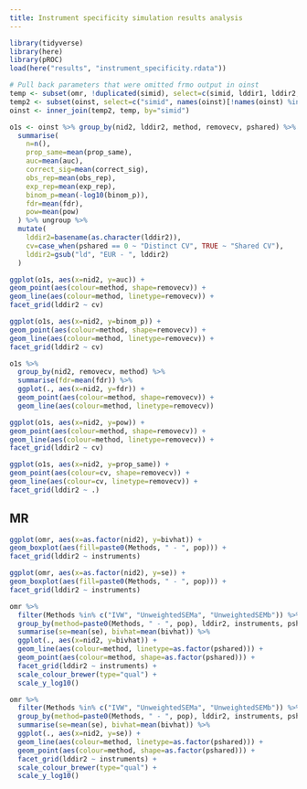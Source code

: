 ```yaml
---
title: Instrument specificity simulation results analysis
---
```


```r
library(tidyverse)
library(here)
library(pROC)
load(here("results", "instrument_specificity.rdata"))

# Pull back parameters that were omitted frmo output in oinst
temp <- subset(omr, !duplicated(simid), select=c(simid, lddir1, lddir2, region, nid1, nid2, removecv, pshared, pdistinct, p1, nsim, hsq1, window, sim, bxy1, bxy2, mc.cores))
temp2 <- subset(oinst, select=c("simid", names(oinst)[!names(oinst) %in% names(temp)]))
oinst <- inner_join(temp2, temp, by="simid")

o1s <- oinst %>% group_by(nid2, lddir2, method, removecv, pshared) %>%
  summarise(
    n=n(),
    prop_same=mean(prop_same),
    auc=mean(auc),
    correct_sig=mean(correct_sig),
    obs_rep=mean(obs_rep),
    exp_rep=mean(exp_rep),
    binom_p=mean(-log10(binom_p)),
    fdr=mean(fdr),
    pow=mean(pow)
  ) %>% ungroup %>% 
  mutate(
    lddir2=basename(as.character(lddir2)), 
    cv=case_when(pshared == 0 ~ "Distinct CV", TRUE ~ "Shared CV"),
    lddir2=gsub("ld", "EUR - ", lddir2)
  )
```



```r
ggplot(o1s, aes(x=nid2, y=auc)) +
geom_point(aes(colour=method, shape=removecv)) +
geom_line(aes(colour=method, linetype=removecv)) +
facet_grid(lddir2 ~ cv)
```

```r
ggplot(o1s, aes(x=nid2, y=binom_p)) +
geom_point(aes(colour=method, shape=removecv)) +
geom_line(aes(colour=method, linetype=removecv)) +
facet_grid(lddir2 ~ cv)
```

```r
o1s %>% 
  group_by(nid2, removecv, method) %>%
  summarise(fdr=mean(fdr)) %>%
  ggplot(., aes(x=nid2, y=fdr)) +
  geom_point(aes(colour=method, shape=removecv)) +
  geom_line(aes(colour=method, linetype=removecv))
```

```r
ggplot(o1s, aes(x=nid2, y=pow)) +
geom_point(aes(colour=method, shape=removecv)) +
geom_line(aes(colour=method, linetype=removecv)) +
facet_grid(lddir2 ~ cv)
```

```r
ggplot(o1s, aes(x=nid2, y=prop_same)) +
geom_point(aes(colour=cv, shape=removecv)) +
geom_line(aes(colour=cv, linetype=removecv)) +
facet_grid(lddir2 ~ .)
```



## MR


```r
ggplot(omr, aes(x=as.factor(nid2), y=bivhat)) +
geom_boxplot(aes(fill=paste0(Methods, " - ", pop))) +
facet_grid(lddir2 ~ instruments)
```

```r
ggplot(omr, aes(x=as.factor(nid2), y=se)) +
geom_boxplot(aes(fill=paste0(Methods, " - ", pop))) +
facet_grid(lddir2 ~ instruments)
```



```r
omr %>% 
  filter(Methods %in% c("IVW", "UnweightedSEMa", "UnweightedSEMb")) %>%
  group_by(method=paste0(Methods, " - ", pop), lddir2, instruments, pshared, nid2) %>%
  summarise(se=mean(se), bivhat=mean(bivhat)) %>%
  ggplot(., aes(x=nid2, y=bivhat)) +
  geom_line(aes(colour=method, linetype=as.factor(pshared))) +
  geom_point(aes(colour=method, shape=as.factor(pshared))) +
  facet_grid(lddir2 ~ instruments) +
  scale_colour_brewer(type="qual") +
  scale_y_log10()
```



```r
omr %>% 
  filter(Methods %in% c("IVW", "UnweightedSEMa", "UnweightedSEMb")) %>%
  group_by(method=paste0(Methods, " - ", pop), lddir2, instruments, pshared, nid2) %>%
  summarise(se=mean(se), bivhat=mean(bivhat)) %>%
  ggplot(., aes(x=nid2, y=se)) +
  geom_line(aes(colour=method, linetype=as.factor(pshared))) +
  geom_point(aes(colour=method, shape=as.factor(pshared))) +
  facet_grid(lddir2 ~ instruments) +
  scale_colour_brewer(type="qual") +
  scale_y_log10()
```

